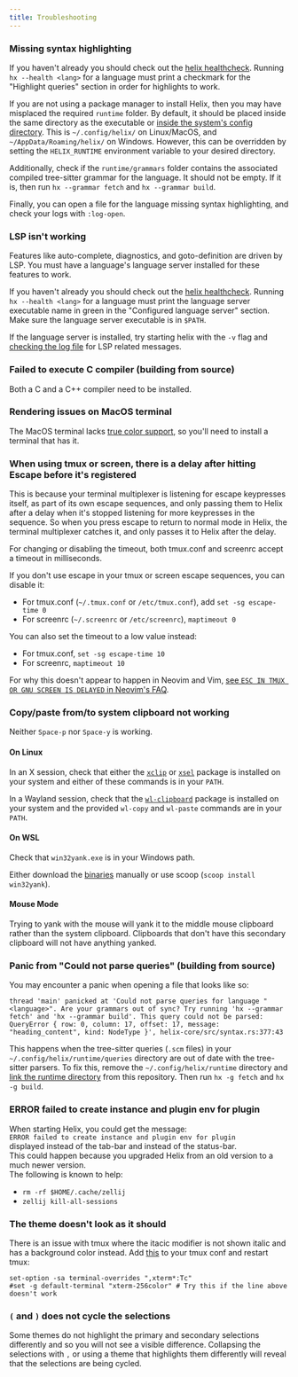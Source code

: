 ```yaml
---
title: Troubleshooting
---
```


### Missing syntax highlighting

If you haven't already you should check out the [helix healthcheck](https://github.com/helix-editor/helix/wiki/Healthcheck). Running `hx --health <lang>` for a language must print a checkmark for the "Highlight queries" section in order for highlights to work.

If you are not using a package manager to install Helix, then you may have misplaced the required `runtime` folder. By default, it should be placed inside the same directory as the executable or [inside the system's config directory](https://docs.rs/dirs/4.0.0/dirs/fn.config_dir.html). This is `~/.config/helix/` on Linux/MacOS, and `~/AppData/Roaming/helix/` on Windows. However, this can be overridden by setting the `HELIX_RUNTIME` environment variable to your desired directory.

Additionally, check if the `runtime/grammars` folder contains the associated compiled tree-sitter grammar for the language. It should not be empty. If it is, then run `hx --grammar fetch` and `hx --grammar build`.

Finally, you can open a file for the language missing syntax highlighting, and check your logs with `:log-open`.

### LSP isn't working

Features like auto-complete, diagnostics, and goto-definition are driven by LSP. You must have a language's language server installed for these features to work.

If you haven't already you should check out the [helix healthcheck](https://github.com/helix-editor/helix/wiki/Healthcheck). Running `hx --health <lang>` for a language must print the language server executable name in green in the "Configured language server" section. Make sure the language server executable is in `$PATH`.

If the language server is installed, try starting helix with the `-v` flag and [checking the log file](https://github.com/helix-editor/helix/wiki/FAQ#access-the-log-file) for LSP related messages.

### Failed to execute C compiler (building from source)

Both a C and a C++ compiler need to be installed.

### Rendering issues on MacOS terminal

The MacOS terminal lacks [true color support](https://gist.github.com/XVilka/8346728#terminal-emulators), so you'll need to install a terminal that has it.

### When using tmux or screen, there is a delay after hitting Escape before it's registered

This is because your terminal multiplexer is listening for escape keypresses itself, as part of its own escape sequences, and only passing them to Helix after a delay when it's stopped listening for more keypresses in the sequence.
So when you press escape to return to normal mode in Helix, the terminal multiplexer catches it, and only passes it to Helix after the delay.

For changing or disabling the timeout, both tmux.conf and screenrc accept a timeout in milliseconds.

If you don't use escape in your tmux or screen escape sequences, you can disable it:

- For tmux.conf (`~/.tmux.conf` or `/etc/tmux.conf`), add `set -sg escape-time 0`
- For screenrc (`~/.screenrc` or `/etc/screenrc`), `maptimeout 0`

You can also set the timeout to a low value instead:

- For tmux.conf, `set -sg escape-time 10`
- For screenrc, `maptimeout 10`

For why this doesn't appear to happen in Neovim and Vim, [see `ESC IN TMUX OR GNU SCREEN IS DELAYED` in Neovim's FAQ](https://neovim.io/doc/user/faq.html#:~:text=ESC%20IN%20TMUX%20OR%20GNU%20SCREEN%20IS%20DELAYED).

### Copy/paste from/to system clipboard not working

Neither `Space-p` nor `Space-y` is working.

#### On Linux

In an X session, check that either the [`xclip`](https://repology.org/project/xclip/versions) or [`xsel`](https://repology.org/project/xsel/versions) package is installed on your system and either of these commands is in your `PATH`.

In a Wayland session, check that the [`wl-clipboard`](https://repology.org/project/wl-clipboard/versions) package is installed on your system and the provided `wl-copy` and `wl-paste` commands are in your `PATH`.

#### On WSL

Check that `win32yank.exe` is in your Windows path.

Either download the [binaries](https://github.com/equalsraf/win32yank/releases/tag/v0.0.4) manually or use scoop (`scoop install win32yank`).

#### Mouse Mode

Trying to yank with the mouse will yank it to the middle mouse clipboard rather than the system clipboard. Clipboards that don't have this secondary clipboard will not have anything yanked.

### Panic from "Could not parse queries" (building from source)

You may encounter a panic when opening a file that looks like so:

```
thread 'main' panicked at 'Could not parse queries for language "<language>". Are your grammars out of sync? Try running 'hx --grammar fetch' and 'hx --grammar build'. This query could not be parsed: QueryError { row: 0, column: 17, offset: 17, message: "heading_content", kind: NodeType }', helix-core/src/syntax.rs:377:43
```

This happens when the tree-sitter queries (`.scm` files) in your `~/.config/helix/runtime/queries` directory are out of date with the tree-sitter parsers. To fix this, remove the `~/.config/helix/runtime` directory and [link the runtime directory](https://github.com/helix-editor/helix/blob/7711db3a3af8f7ca156c8c71ae4b7ea2dd02d96f/README.md?plain=1#L48-L55) from this repository. Then run `hx -g fetch` and `hx -g build`.

### ERROR failed to create instance and plugin env for plugin

When starting Helix, you could get the message:  
`ERROR failed to create instance and plugin env for plugin`  
displayed instead of the tab-bar and instead of the status-bar.  
This could happen because you upgraded Helix from an old version to a much newer version.  
The following is known to help:

- `rm -rf $HOME/.cache/zellij`
- `zellij kill-all-sessions`

### The theme doesn't look as it should

There is an issue with tmux where the itacic modifier is not shown italic and has a background color instead. Add [this](https://github.com/helix-editor/helix/issues/3099#issuecomment-1552264091) to your tmux conf and restart tmux:

```
set-option -sa terminal-overrides ",xterm*:Tc"
#set -g default-terminal "xterm-256color" # Try this if the line above doesn't work
```

### `(` and `)` does not cycle the selections

Some themes do not highlight the primary and secondary selections differently and so you will not see a visible difference. Collapsing the selections with `,` or using a theme that highlights them differently will reveal that the selections are being cycled.
